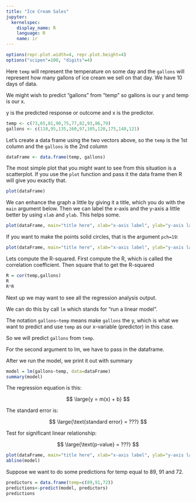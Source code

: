 ```yaml
---
title: "Ice Cream Sales"
jupyter:
  kernelspec:
    display_name: R
    language: R
    name: ir
---
```


```r
options(repr.plot.width=4, repr.plot.height=4)
options("scipen"=100, "digits"=4)
```

Here `temp` will represent the temperature on some day and the `gallons` will represent how many gallons of ice cream we sell on that day. We have 10 days of data.

We might wish to predict "gallons" from "temp" so gallons is our y and temp is our x. 

y is the predicted response or outcome and x is the predictor.

```r
temp <- c(73,65,81,90,75,77,82,93,86,79)
gallons <- c(110,95,135,160,97,105,120,175,140,121)
```

Let's create a data frame using the two vectors above, so the `temp` is the 1st column and the `gallons` is the 2nd column

```r
dataFrame <- data.frame(temp, gallons)
```

The most simple plot that you might want to see from this situation is a scatterplot. If you use the `plot` function and pass it the data frame then R will give you exactly that.

```r
plot(dataFrame)
```

We can enhance the graph a little by giving it a title, which you do with the `main` argument below. Then we can label the x-axis and the y-axis a little better by using `xlab` and `ylab`. This helps some.

```r
plot(dataFrame, main="title here", xlab="x-axis label", ylab="y-axis label")
```

If you want to make the points solid circles, that is the argument `pch=19`:

```r
plot(dataFrame, main="title here", xlab="x-axis label", ylab="y-axis label", pch=19)
```

Lets compute the R-squared. First compute the R, which is called the correlation coefficient. Then square that to get the R-squared

```r
R = cor(temp,gallons)
R
R*R
```

Next up we may want to see all the regression analysis output. 

We can do this by call `lm` which stands for "run a linear model". 

The notation `gallons~temp` means make `gallons` the y, which is what we want to predict and use `temp` as our x-variable (predictor) in this case.

 So we will predict `gallons` from `temp`. 

For the second argument to lm, we have to pass in the dataframe.

After we run the model, we print it out with summary

```r
model = lm(gallons~temp, data=dataFrame)
summary(model)
```

The regression equation is this:

$$ \large{y = m(x) + b} $$   
    
The standard error is:

$$ \large{\text{standard error} = ???}  $$ 

Test for significant linear relationship:

$$ \large{\text{p-value} = ???} $$

```r
plot(dataFrame, main="title here", xlab="x-axis label", ylab="y-axis label" , pch=19)
abline(model)
```

Suppose we want to do some predictions for temp equal to 89, 91 and 72.

```r
predictors = data.frame(temp=c(89,91,72))
predictions<-predict(model, predictors)
predictions
```

